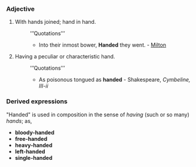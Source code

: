 ===Adjective===
#With hands joined; hand in hand.
#:’’’Quotations’’’
#:*Into their inmost bower, '''Handed''' they went. - [[Milton]]
#Having a peculiar or characteristic hand.
#:’’’Quotations’’’
#:*As poisonous tongued as '''handed''' - Shakespeare, ''Cymbeline, III-ii''
===Derived expressions===
"Handed" is used in composition in the sense of ''having'' (such or so many) ''hands''; as, 
*'''bloody-handed'''
*'''free-handed'''
*'''heavy-handed'''
*'''left-handed'''
*'''single-handed'''